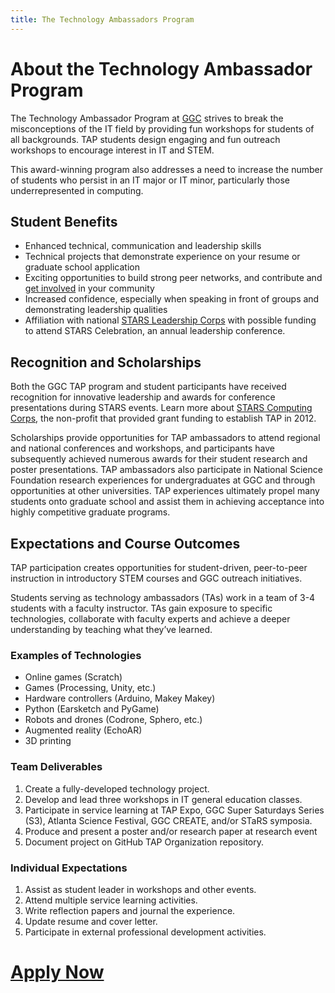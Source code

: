 ```yaml
---
title: The Technology Ambassadors Program
---
```


# About the Technology Ambassador Program

The Technology Ambassador Program at [GGC](http://www.ggc.edu/tap) strives to break the misconceptions of the IT field by providing fun workshops for students of all backgrounds. TAP students design engaging and fun outreach workshops to encourage interest in IT and STEM.

This award-winning program also addresses a need to increase the number of students who persist in an IT major or IT minor, particularly those underrepresented in computing.

## Student Benefits
- Enhanced technical, communication and leadership skills
- Technical projects that demonstrate experience on your resume or graduate school application
- Exciting opportunities to build strong peer networks, and contribute and [get involved](https://www.ggc.edu/student-affairs/student-life) in your community
- Increased confidence, especially when speaking in front of groups and demonstrating leadership qualities
- Affiliation with national [STARS Leadership Corps](https://www.starscomputingcorps.org/programs/#leadership) with possible funding to attend STARS Celebration, an annual leadership conference.

## Recognition and Scholarships

Both the GGC TAP program and student participants have received recognition for innovative leadership and awards for conference presentations during STARS events. Learn more about [STARS Computing Corps](https://www.starscomputingcorps.org/), the non-profit that provided grant funding to establish TAP in 2012.

Scholarships provide opportunities for TAP ambassadors to attend regional and national conferences and workshops, and participants have subsequently achieved numerous awards for their student research and poster presentations. TAP ambassadors also participate in National Science Foundation research experiences for undergraduates at GGC and through opportunities at other universities. TAP experiences ultimately propel many students onto graduate school and assist them in achieving acceptance into highly competitive graduate programs.

## Expectations and Course Outcomes
TAP participation creates opportunities for student-driven, peer-to-peer instruction in introductory STEM courses and GGC outreach initiatives.

Students serving as technology ambassadors (TAs) work in a team of 3-4 students with a faculty instructor. TAs gain exposure to specific technologies, collaborate with faculty experts and achieve a deeper understanding by teaching what they’ve learned.

### Examples of Technologies
- Online games (Scratch)
- Games (Processing, Unity, etc.)
- Hardware controllers (Arduino, Makey Makey)
- Python (Earsketch and PyGame)
- Robots and drones (Codrone, Sphero, etc.)
- Augmented reality (EchoAR)
- 3D printing


### Team Deliverables
1. Create a fully-developed technology project.
2. Develop and lead three workshops in IT general education classes.
3. Participate in service learning at TAP Expo, GGC Super Saturdays Series (S3), Atlanta Science Festival, GGC CREATE, and/or STaRS symposia.
4. Produce and present a poster and/or research paper at research event
5. Document project on GitHub TAP Organization repository.

### Individual Expectations
1. Assist as student leader in workshops and other events.
2. Attend multiple service learning activities.
3. Write reflection papers and journal the experience.
4. Update resume and cover letter.
5. Participate in external professional development activities.


# [Apply Now](https://www.ggc.edu/academics/school-of-science-and-technology/research-internships-service-learning/technology-ambassador-program)

